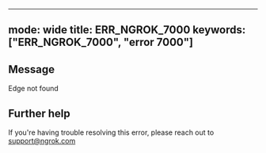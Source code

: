 
---
mode: wide
title: ERR_NGROK_7000
keywords: ["ERR_NGROK_7000", "error 7000"]
---

## Message
Edge not found




## Further help
If you're having trouble resolving this error, please reach out to [support@ngrok.com](mailto:support@ngrok.com?subject=Help%20with%20ERR_NGROK_7000)

